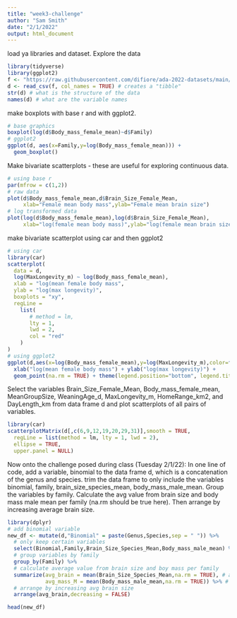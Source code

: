 ```yaml
---
title: "week3-challenge"
author: "Sam Smith"
date: "2/1/2022"
output: html_document
---
```

load ya libraries and dataset. Explore the data

```r
library(tidyverse)
library(ggplot2)
f <- "https://raw.githubusercontent.com/difiore/ada-2022-datasets/main/KamilarAndCooperData.csv"
d <- read_csv(f, col_names = TRUE) # creates a "tibble"
str(d) # what is the structure of the data
names(d) # what are the variable names
```

make boxplots with base r and with ggplot2.

```r
# base graphics
boxplot(log(d$Body_mass_female_mean)~d$Family)
# ggplot2
ggplot(d, aes(x=Family,y=log(Body_mass_female_mean))) +
  geom_boxplot()
```

Make bivariate scatterplots - these are useful for exploring continuous data.

```r
# using base r
par(mfrow = c(1,2))
# raw data
plot(d$Body_mass_female_mean,d$Brain_Size_Female_Mean,
     xlab="Female mean body mass",ylab="Female mean brain size")
# log transformed data
plot(log(d$Body_mass_female_mean),log(d$Brain_Size_Female_Mean),
     xlab="log(female mean body mass)",ylab="log(female mean brain size")
```

make bivariate scatterplot using car and then ggplot2

``` r
# using car
library(car)
scatterplot(
  data = d,
  log(MaxLongevity_m) ~ log(Body_mass_female_mean),
  xlab = "log(mean female body mass",
  ylab = "log(max longevity)",
  boxplots = "xy",
  regLine = 
    list(
       # method = lm,
       lty = 1,
       lwd = 2,
       col = "red"
    )
)
# using ggplot2
ggplot(d,aes(x=log(Body_mass_female_mean),y=log(MaxLongevity_m),color=factor(Family))) +
  xlab("log(mean female body mass") + ylab("log(max longevity)") +
  geom_point(na.rm = TRUE) + theme(legend.position="bottom", legend.title=element_blank())
```

Select the variables Brain_Size_Female_Mean, Body_mass_female_mean, MeanGroupSize, WeaningAge_d, MaxLongevity_m, HomeRange_km2, and DayLength_km from data frame d and plot scatterplots of all pairs of variables.

```r
library(car)
scatterplotMatrix(d[,c(6,9,12,19,20,29,31)],smooth = TRUE,
  regLine = list(method = lm, lty = 1, lwd = 2),
  ellipse = TRUE,
  upper.panel = NULL)
```

Now onto the challenge posed during class (Tuesday 2/1/22):
In one line of code, add a variable, binomial to the data frame d, which is a concatenation of the genus and species. trim the data frame to only include the variables binomial, family, brain_size_species_mean, body_mass_male_mean. Group the variables by family. Calculate the avg value from brain size and body mass male mean per family (na.rm should be true here). Then arrange by increasing average brain size.

``` r
library(dplyr)
# add binomial variable
new_df <- mutate(d,"Binomial" = paste(Genus,Species,sep = " ")) %>%
  # only keep certain variables
  select(Binomial,Family,Brain_Size_Species_Mean,Body_mass_male_mean) %>%
  # group variables by family
  group_by(Family) %>%
  # calculate average value from brain size and boy mass per family
  summarize(avg_brain = mean(Brain_Size_Species_Mean,na.rm = TRUE), # average
            avg_mass_M = mean(Body_mass_male_mean,na.rm = TRUE)) %>% # average 
  # arrange by increasing avg brain size
  arrange(avg_brain,decreasing = FALSE)

head(new_df)
```
